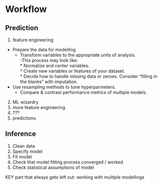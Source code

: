# Workflow

## Prediction

1. feature engineering
  - Prepare the data for modelling
    - Transform variables to the appropriate units of analysis.  
        -This process may look like:           
             *  Normalize and center variables.  
             *  Create new variables or features of your dataset.  
             *  Decide how to handle missing data or zeroes. Consider "filling in the blanks" with imputation.           
   - Use resampling methods to tune hyperparmeters.
      - Compare & contrast performance metrics of multiple models.      
      
  
2. ML wizardry
3. more feature engineering
4. ???
5. predictions



## Inference

1. Clean data
2. Specify model
3. Fit model
4. Check that model fitting process converged / worked
5. Check statistical assumptions of model


KEY part that always gets left out: working with multiple modellings
